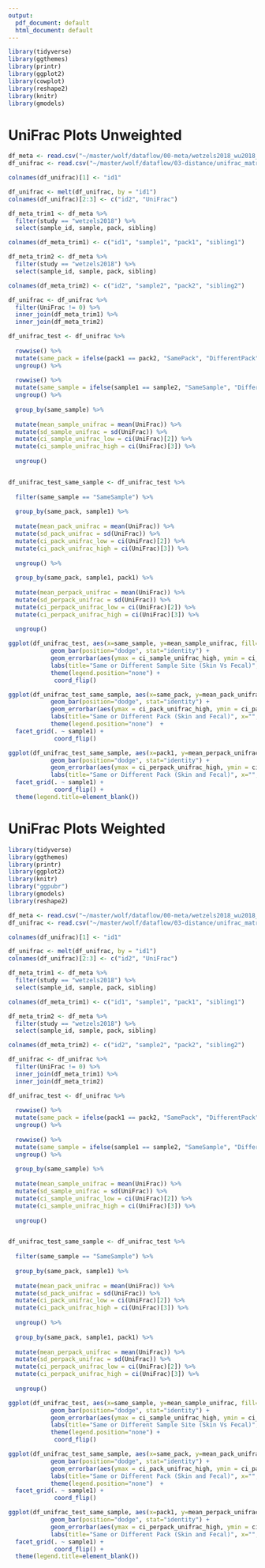 ```yaml
---
output:
  pdf_document: default
  html_document: default
---
```


```r
library(tidyverse)
library(ggthemes)
library(printr)
library(ggplot2)
library(cowplot)
library(reshape2)
library(knitr)
library(gmodels)
```


# UniFrac Plots Unweighted


```r
df_meta <- read.csv("~/master/wolf/dataflow/00-meta/wetzels2018_wu2018_fastq.csv")
df_unifrac <- read.csv("~/master/wolf/dataflow/03-distance/unifrac_matrix_unweighted.csv")

colnames(df_unifrac)[1] <- "id1"

df_unifrac <- melt(df_unifrac, by = "id1")
colnames(df_unifrac)[2:3] <- c("id2", "UniFrac")

df_meta_trim1 <- df_meta %>%
  filter(study == "wetzels2018") %>%
  select(sample_id, sample, pack, sibling)

colnames(df_meta_trim1) <- c("id1", "sample1", "pack1", "sibling1") 

df_meta_trim2 <- df_meta %>%
  filter(study == "wetzels2018") %>%
  select(sample_id, sample, pack, sibling)

colnames(df_meta_trim2) <- c("id2", "sample2", "pack2", "sibling2") 

df_unifrac <- df_unifrac %>%
  filter(UniFrac != 0) %>%
  inner_join(df_meta_trim1) %>%
  inner_join(df_meta_trim2)

df_unifrac_test <- df_unifrac %>%
  
  rowwise() %>%
  mutate(same_pack = ifelse(pack1 == pack2, "SamePack", "DifferentPack")) %>%
  ungroup() %>%
  
  rowwise() %>%
  mutate(same_sample = ifelse(sample1 == sample2, "SameSample", "DifferentSample")) %>%
  ungroup() %>%
  
  group_by(same_sample) %>%
  
  mutate(mean_sample_unifrac = mean(UniFrac)) %>%
  mutate(sd_sample_unifrac = sd(UniFrac)) %>%
  mutate(ci_sample_unifrac_low = ci(UniFrac)[2]) %>%
  mutate(ci_sample_unifrac_high = ci(UniFrac)[3]) %>%
  
  ungroup() 


df_unifrac_test_same_sample <- df_unifrac_test %>%
  
  filter(same_sample == "SameSample") %>%
  
  group_by(same_pack, sample1) %>%
  
  mutate(mean_pack_unifrac = mean(UniFrac)) %>%
  mutate(sd_pack_unifrac = sd(UniFrac)) %>%
  mutate(ci_pack_unifrac_low = ci(UniFrac)[2]) %>%
  mutate(ci_pack_unifrac_high = ci(UniFrac)[3]) %>%
  
  ungroup() %>%
  
  group_by(same_pack, sample1, pack1) %>%
  
  mutate(mean_perpack_unifrac = mean(UniFrac)) %>%
  mutate(sd_perpack_unifrac = sd(UniFrac)) %>%
  mutate(ci_perpack_unifrac_low = ci(UniFrac)[2]) %>%
  mutate(ci_perpack_unifrac_high = ci(UniFrac)[3]) %>%
  
  ungroup()
```


```r
ggplot(df_unifrac_test, aes(x=same_sample, y=mean_sample_unifrac, fill=same_sample)) + 
            geom_bar(position="dodge", stat="identity") + 
            geom_errorbar(aes(ymax = ci_sample_unifrac_high, ymin = ci_sample_unifrac_low ), position="dodge", width=0.2, size=1, color="blue") + 
            labs(title="Same or Different Sample Site (Skin Vs Fecal)", x="", y="Mean Unweighted UniFrac Distance (95% CI)") + 
            theme(legend.position="none") +
             coord_flip() 
```


```r
ggplot(df_unifrac_test_same_sample, aes(x=same_pack, y=mean_pack_unifrac, fill=same_pack)) + 
            geom_bar(position="dodge", stat="identity") + 
            geom_errorbar(aes(ymax = ci_pack_unifrac_high, ymin = ci_pack_unifrac_low ), position="dodge", width=0.2, size=1, color="blue") + 
            labs(title="Same or Different Pack (Skin and Fecal)", x="", y="Mean Unweighted UniFrac Distance (95% CI)") + 
            theme(legend.position="none")  + 
  facet_grid(. ~ sample1) +
             coord_flip() 
```

\newpage


```r
ggplot(df_unifrac_test_same_sample, aes(x=pack1, y=mean_perpack_unifrac, fill=same_pack, group = same_pack)) + 
            geom_bar(position="dodge", stat="identity") + 
            geom_errorbar(aes(ymax = ci_perpack_unifrac_high, ymin = ci_perpack_unifrac_low ), position = position_dodge(0.75),  stat="identity", width=0.2, size=1, color="blue") + 
            labs(title="Same or Different Pack (Skin and Fecal)", x="", y="Mean Unweighted UniFrac Distance (95% CI)") + 
  facet_grid(. ~ sample1) +
             coord_flip() +
  theme(legend.title=element_blank())
```

\newpage


# UniFrac Plots Weighted

```r
library(tidyverse)
library(ggthemes)
library(printr)
library(ggplot2)
library(knitr)
library("ggpubr")
library(gmodels)
library(reshape2)
```

```r
df_meta <- read.csv("~/master/wolf/dataflow/00-meta/wetzels2018_wu2018_fastq.csv")
df_unifrac <- read.csv("~/master/wolf/dataflow/03-distance/unifrac_matrix_weighted.csv")

colnames(df_unifrac)[1] <- "id1"

df_unifrac <- melt(df_unifrac, by = "id1")
colnames(df_unifrac)[2:3] <- c("id2", "UniFrac")

df_meta_trim1 <- df_meta %>%
  filter(study == "wetzels2018") %>%
  select(sample_id, sample, pack, sibling)

colnames(df_meta_trim1) <- c("id1", "sample1", "pack1", "sibling1") 

df_meta_trim2 <- df_meta %>%
  filter(study == "wetzels2018") %>%
  select(sample_id, sample, pack, sibling)

colnames(df_meta_trim2) <- c("id2", "sample2", "pack2", "sibling2") 

df_unifrac <- df_unifrac %>%
  filter(UniFrac != 0) %>%
  inner_join(df_meta_trim1) %>%
  inner_join(df_meta_trim2)

df_unifrac_test <- df_unifrac %>%
  
  rowwise() %>%
  mutate(same_pack = ifelse(pack1 == pack2, "SamePack", "DifferentPack")) %>%
  ungroup() %>%
  
  rowwise() %>%
  mutate(same_sample = ifelse(sample1 == sample2, "SameSample", "DifferentSample")) %>%
  ungroup() %>%
  
  group_by(same_sample) %>%
  
  mutate(mean_sample_unifrac = mean(UniFrac)) %>%
  mutate(sd_sample_unifrac = sd(UniFrac)) %>%
  mutate(ci_sample_unifrac_low = ci(UniFrac)[2]) %>%
  mutate(ci_sample_unifrac_high = ci(UniFrac)[3]) %>%
  
  ungroup() 


df_unifrac_test_same_sample <- df_unifrac_test %>%
  
  filter(same_sample == "SameSample") %>%
  
  group_by(same_pack, sample1) %>%
  
  mutate(mean_pack_unifrac = mean(UniFrac)) %>%
  mutate(sd_pack_unifrac = sd(UniFrac)) %>%
  mutate(ci_pack_unifrac_low = ci(UniFrac)[2]) %>%
  mutate(ci_pack_unifrac_high = ci(UniFrac)[3]) %>%
  
  ungroup() %>%
  
  group_by(same_pack, sample1, pack1) %>%
  
  mutate(mean_perpack_unifrac = mean(UniFrac)) %>%
  mutate(sd_perpack_unifrac = sd(UniFrac)) %>%
  mutate(ci_perpack_unifrac_low = ci(UniFrac)[2]) %>%
  mutate(ci_perpack_unifrac_high = ci(UniFrac)[3]) %>%
  
  ungroup()
```


```r
ggplot(df_unifrac_test, aes(x=same_sample, y=mean_sample_unifrac, fill=same_sample)) + 
            geom_bar(position="dodge", stat="identity") + 
            geom_errorbar(aes(ymax = ci_sample_unifrac_high, ymin = ci_sample_unifrac_low ), position="dodge", width=0.2, size=1, color="blue") + 
            labs(title="Same or Different Sample Site (Skin Vs Fecal)", x="", y="Mean Weighted UniFrac Distance (95% CI)") + 
            theme(legend.position="none") +
             coord_flip() 
```


```r
ggplot(df_unifrac_test_same_sample, aes(x=same_pack, y=mean_pack_unifrac, fill=same_pack)) + 
            geom_bar(position="dodge", stat="identity") + 
            geom_errorbar(aes(ymax = ci_pack_unifrac_high, ymin = ci_pack_unifrac_low ), position="dodge", width=0.2, size=1, color="blue") + 
            labs(title="Same or Different Pack (Skin and Fecal)", x="", y="Mean Weighted UniFrac Distance (95% CI)") + 
            theme(legend.position="none")  + 
  facet_grid(. ~ sample1) +
             coord_flip() 
```

\newpage


```r
ggplot(df_unifrac_test_same_sample, aes(x=pack1, y=mean_perpack_unifrac, fill=same_pack, group = same_pack)) + 
            geom_bar(position="dodge", stat="identity") + 
            geom_errorbar(aes(ymax = ci_perpack_unifrac_high, ymin = ci_perpack_unifrac_low ), position = position_dodge(0.75),  stat="identity", width=0.2, size=1, color="blue") + 
            labs(title="Same or Different Pack (Skin and Fecal)", x="", y="Mean Weighted UniFrac Distance (95% CI)") + 
  facet_grid(. ~ sample1) +
             coord_flip() +
  theme(legend.title=element_blank())
```



